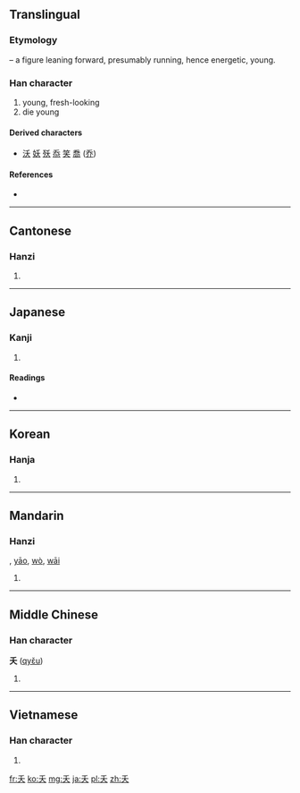 {{also|天|夫}}
==Translingual==

===Etymology===
{{liushu|i}} – a figure leaning forward, presumably running, hence energetic, young.

===Han character===
{{Han char|rn=37|rad=大|as=01|sn=4|four=2043<sub>0</sub>|canj=竹大 (HK)|ids=⿱[[丿]][[大]]}}

# young, fresh-looking
# die young

====Derived characters====
* [[沃]] [[妖]] [[殀]]  [[忝]] [[笑]] [[喬]] ([[乔]])

====References====
* {{Han ref|kx=0249.030|dkj=05838|dj=0507.040|hdz=10523.020|uh=592D|ud=22829|bh=A4D4|bd=42196}}

----

==Cantonese==

===Hanzi===
{{yue-hanzi|jyut=|y=yiu1}}

# {{defn|lang=yue|sort=大01}}

----

==Japanese==

===Kanji===
{{ja-kanji|grade=|rs=大01}}

# {{defn|lang=ja|sort=大01}}

====Readings====
* {{ja-readings|on=[[よう]] (yō), [[おう]] (ō), [[か]] (ka)|kun=[[わかい]] (wakai), [[わざわい]] (wazawai), [[わかじに]] (wakajini)}}

----

==Korean==

===Hanja===
{{ko-hanja|hangeul=[[요]], [[오]]|rv=yo, o|mr=yo, o}}

# {{defn|lang=ko|sort=大01}}

----

==Mandarin==

===Hanzi===
{{cmn-hanzi|pin=[[yǎo]] ([[yao3]])|wg=yao<sup>3</sup>}}, [[yāo]], [[wò]], [[wāi]]

# {{defn|lang=cmn|sort=大01}}

----

==Middle Chinese==

===Han character===
'''夭''' ([[qyɛ̌u]])

# {{defn|Middle Chinese|sort=大01}}

----

==Vietnamese==

===Han character===
{{vi-hantu|[[yêu]], [[yểu]], [[eo]], [[ỉu]], [[yếu]], [[èo]]|rs=大01}}

# {{defn|lang=vi|sort=大01}}

[[fr:夭]]
[[ko:夭]]
[[mg:夭]]
[[ja:夭]]
[[pl:夭]]
[[zh:夭]]